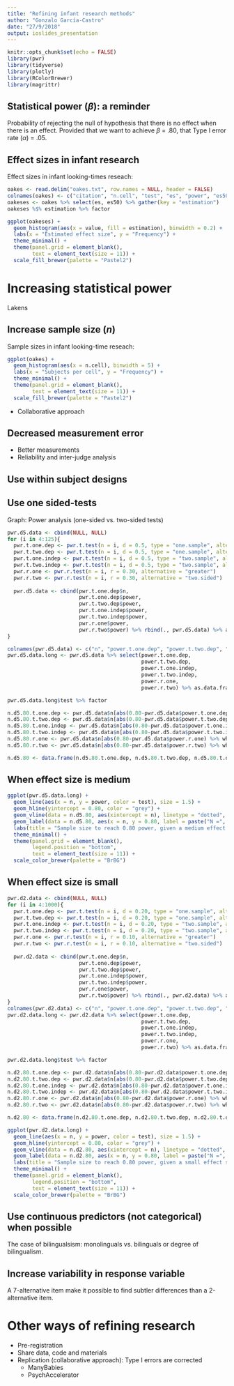 ```yaml
---
title: "Refining infant research methods"
author: "Gonzalo García-Castro"
date: "27/9/2018"
output: ioslides_presentation
---
```


```r
knitr::opts_chunk$set(echo = FALSE)
library(pwr)
library(tidyverse)
library(plotly)
library(RColorBrewer)
library(magrittr)
```

## Statistical power ($\beta$): a reminder

Probability of rejecting the null of hypothesis that there is no effect when there is an effect.
Provided that we want to achieve $\beta$ = .80, that Type I error rate ($\alpha$) = .05.

## Effect sizes in infant research

Effect sizes in infant looking-times reseach:

```r
oakes <- read.delim("oakes.txt", row.names = NULL, header = FALSE)
colnames(oakes) <- c("citation", "n.cell", "test", "es", "power", "es50", "n.cell.needed", "n.cell.needed.es50")
oakeses <- oakes %>% select(es, es50) %>% gather(key = "estimation")
oakeses %$% estimation %>% factor
```

```r
ggplot(oakeses) +
  geom_histogram(aes(x = value, fill = estimation), binwidth = 0.2) +
  labs(x = "Estimated effect size", y = "Frequency") +
  theme_minimal() +
  theme(panel.grid = element_blank(),
        text = element_text(size = 11)) +
  scale_fill_brewer(palette = "Pastel2")
```

# Increasing statistical power
Lakens


## Increase sample size (*n*)
Sample sizes in infant looking-time reseach:

```r
ggplot(oakes) +
  geom_histogram(aes(x = n.cell), binwidth = 5) +
  labs(x = "Subjects per cell", y = "Frequency") +
  theme_minimal() +
  theme(panel.grid = element_blank(),
        text = element_text(size = 11)) +
  scale_fill_brewer(palette = "Pastel2")
```

- Collaborative approach

## Decreased measurement error

- Better measurements
- Reliability and inter-judge analysis

## Use within subject designs

## Use one sided-tests
Graph: Power analysis (one-sided vs. two-sided tests)

```r
pwr.d5.data <- cbind(NULL, NULL)
for (i in 4:125){
  pwr.t.one.dep <- pwr.t.test(n = i, d = 0.5, type = "one.sample", alternative = "greater")
  pwr.t.two.dep <- pwr.t.test(n = i, d = 0.5, type = "one.sample", alternative = "two.sided")
  pwr.t.one.indep <- pwr.t.test(n = i, d = 0.5, type = "two.sample", alternative = "greater")
  pwr.t.two.indep <- pwr.t.test(n = i, d = 0.5, type = "two.sample", alternative = "two.sided")
  pwr.r.one <- pwr.r.test(n = i, r = 0.30, alternative = "greater")
  pwr.r.two <- pwr.r.test(n = i, r = 0.30, alternative = "two.sided")
  
  pwr.d5.data <- cbind(pwr.t.one.dep$n,
                       pwr.t.one.dep$power,
                       pwr.t.two.dep$power,
                       pwr.t.one.indep$power,
                       pwr.t.two.indep$power,
                       pwr.r.one$power,
                       pwr.r.two$power) %>% rbind(., pwr.d5.data) %>% as.data.frame
}

colnames(pwr.d5.data) <- c("n", "power.t.one.dep", "power.t.two.dep", "power.t.one.indep", "power.t.two.indep", "power.r.one", "power.r.two")
pwr.d5.data.long <- pwr.d5.data %>% select(power.t.one.dep,
                                           power.t.two.dep,
                                           power.t.one.indep,
                                           power.t.two.indep,
                                           power.r.one,
                                           power.r.two) %>% as.data.frame %>% gather(key = test, value = power) %>% add_column(n = rep(pwr.d5.data$n, 6))

pwr.d5.data.long$test %>% factor

n.d5.80.t.one.dep <- pwr.d5.data$n[abs(0.80-pwr.d5.data$power.t.one.dep) %>% which.min]
n.d5.80.t.two.dep <- pwr.d5.data$n[abs(0.80-pwr.d5.data$power.t.two.dep) %>% which.min]
n.d5.80.t.one.indep <- pwr.d5.data$n[abs(0.80-pwr.d5.data$power.t.one.indep) %>% which.min]
n.d5.80.t.two.indep <- pwr.d5.data$n[abs(0.80-pwr.d5.data$power.t.two.indep) %>% which.min]
n.d5.80.r.one <- pwr.d5.data$n[abs(0.80-pwr.d5.data$power.r.one) %>% which.min]
n.d5.80.r.two <- pwr.d5.data$n[abs(0.80-pwr.d5.data$power.r.two) %>% which.min]

n.d5.80 <- data.frame(n.d5.80.t.one.dep, n.d5.80.t.two.dep, n.d5.80.t.one.indep, n.d5.80.t.two.indep, n.d5.80.r.one, n.d5.80.r.two) %>% gather(key = test, value = n)

```

## When effect size is medium
```r
ggplot(pwr.d5.data.long) +
  geom_line(aes(x = n, y = power, color = test), size = 1.5) +
  geom_hline(yintercept = 0.80, color = "grey") +
  geom_vline(data = n.d5.80, aes(xintercept = n), linetype = "dotted", size = 1, color = "grey") +
  geom_label(data = n.d5.80, aes(x = n, y = 0.80, label = paste("N =", n, sep = " ")), nudge_y = 0) +
  labs(title = "Sample size to reach 0.80 power, given a medium effect size", x = "Sample size", y = "Power") +
  theme_minimal() +
  theme(panel.grid = element_blank(),
        legend.position = "bottom",
        text = element_text(size = 11)) +
  scale_color_brewer(palette = "BrBG")
```

## When effect size is small

```r
pwr.d2.data <- cbind(NULL, NULL)
for (i in 4:1000){
  pwr.t.one.dep <- pwr.t.test(n = i, d = 0.20, type = "one.sample", alternative = "greater")
  pwr.t.two.dep <- pwr.t.test(n = i, d = 0.20, type = "one.sample", alternative = "two.sided")
  pwr.t.one.indep <- pwr.t.test(n = i, d = 0.20, type = "two.sample", alternative = "greater")
  pwr.t.two.indep <- pwr.t.test(n = i, d = 0.20, type = "two.sample", alternative = "two.sided")
  pwr.r.one <- pwr.r.test(n = i, r = 0.10, alternative = "greater")
  pwr.r.two <- pwr.r.test(n = i, r = 0.10, alternative = "two.sided")
  
  pwr.d2.data <- cbind(pwr.t.one.dep$n,
                       pwr.t.one.dep$power,
                       pwr.t.two.dep$power,
                       pwr.t.one.indep$power,
                       pwr.t.two.indep$power,
                       pwr.r.one$power,
                       pwr.r.two$power) %>% rbind(., pwr.d2.data) %>% as.data.frame
}
colnames(pwr.d2.data) <- c("n", "power.t.one.dep", "power.t.two.dep", "power.t.one.indep", "power.t.two.indep", "power.r.one", "power.r.two")
pwr.d2.data.long <- pwr.d2.data %>% select(power.t.one.dep,
                                           power.t.two.dep,
                                           power.t.one.indep,
                                           power.t.two.indep,
                                           power.r.one,
                                           power.r.two) %>% as.data.frame %>% gather(key = test, value = power) %>% add_column(n = rep(pwr.d2.data$n, 6))

pwr.d2.data.long$test %>% factor

n.d2.80.t.one.dep <- pwr.d2.data$n[abs(0.80-pwr.d2.data$power.t.one.dep) %>% which.min]
n.d2.80.t.two.dep <- pwr.d2.data$n[abs(0.80-pwr.d2.data$power.t.two.dep) %>% which.min]
n.d2.80.t.one.indep <- pwr.d2.data$n[abs(0.80-pwr.d2.data$power.t.one.indep) %>% which.min]
n.d2.80.t.two.indep <- pwr.d2.data$n[abs(0.80-pwr.d2.data$power.t.two.indep) %>% which.min]
n.d2.80.r.one <- pwr.d2.data$n[abs(0.80-pwr.d2.data$power.r.one) %>% which.min]
n.d2.80.r.two <- pwr.d2.data$n[abs(0.80-pwr.d2.data$power.r.two) %>% which.min]

n.d2.80 <- data.frame(n.d2.80.t.one.dep, n.d2.80.t.two.dep, n.d2.80.t.one.indep, n.d2.80.t.two.indep, n.d2.80.r.one, n.d2.80.r.two) %>% gather(key = test, value = n)

```

```r
ggplot(pwr.d2.data.long) +
  geom_line(aes(x = n, y = power, color = test), size = 1.5) +
  geom_hline(yintercept = 0.80, color = "grey") +
  geom_vline(data = n.d2.80, aes(xintercept = n), linetype = "dotted", size = 1, color = "grey") +
  geom_label(data = n.d2.80, aes(x = n, y = 0.80, label = paste("N =", n, sep = " ")), nudge_y = 0) +
  labs(title = "Sample size to reach 0.80 power, given a small effect size", x = "Sample size", y = "Power") +
  theme_minimal() +
  theme(panel.grid = element_blank(),
        legend.position = "bottom",
        text = element_text(size = 11)) +
  scale_color_brewer(palette = "BrBG")
```

## Use continuous predictors (not categorical) when possible
The case of bilingualsism: monolinguals vs. bilinguals or degree of bilingualism.

## Increase variability in response variable
A 7-alternative item make it possible to find subtler differences than a 2-alternative item.

# Other ways of refining research
 
 * Pre-registration
 * Share data, code and materials
 * Replication (collaborative approach): Type I errors are corrected
    - ManyBabies
    - PsychAccelerator
    
    
 
 
 